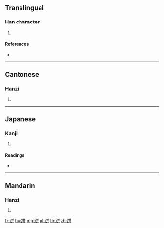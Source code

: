 {{character info/new}}
==Translingual==

===Han character===
{{Han char|rn=157|rad=足|as=06|sn=13|four=68141|canj=RMTT}}

# {{rfdef|lang=cmn}}

====References====
* {{Han ref|kx=1225.240|dkj=37526|dj=1697.070|hdz=63706.100|uh=8DF0|ud=36336|bh=E067|bd=57447}}

----

==Cantonese==

===Hanzi===
{{yue-hanzi|jyut=|y=pin4}}

# {{defn|lang=yue|sort=足06}}

----

==Japanese==

===Kanji===
{{ja-kanji|grade=|rs=足06}}

# {{defn|lang=ja|sort=足06}}

====Readings====
* {{ja-readings|on=[[ほう]] (hō), [[へい]] (hei), [[へん]] (hen)|kun=[[したがう]] (shitagau)|nanori=}}

----

==Mandarin==

===Hanzi===
{{cmn-hanzi|pin=[[bèng]] ([[beng4]]), [[pián]] ([[pian2]])|wg=peng<sup>4</sup>, p'ien<sup>2</sup>}}

# {{defn|lang=cmn|sort=足06}}

[[fr:跰]]
[[hu:跰]]
[[mg:跰]]
[[pl:跰]]
[[th:跰]]
[[zh:跰]]